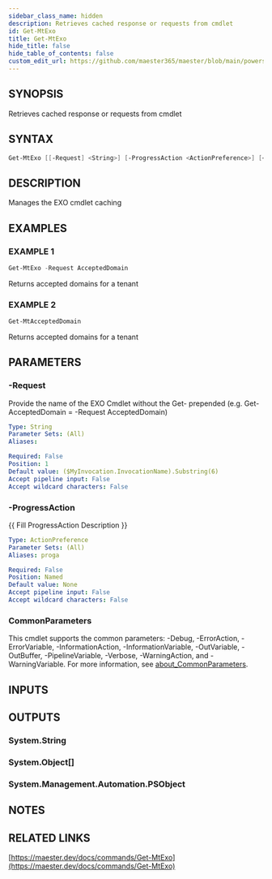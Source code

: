 ```yaml
---
sidebar_class_name: hidden
description: Retrieves cached response or requests from cmdlet
id: Get-MtExo
title: Get-MtExo
hide_title: false
hide_table_of_contents: false
custom_edit_url: https://github.com/maester365/maester/blob/main/powershell/public/Get-MtExo.ps1
---
```


## SYNOPSIS

Retrieves cached response or requests from cmdlet

## SYNTAX

```powershell
Get-MtExo [[-Request] <String>] [-ProgressAction <ActionPreference>] [<CommonParameters>]
```

## DESCRIPTION

Manages the EXO cmdlet caching

## EXAMPLES

### EXAMPLE 1

```powershell
Get-MtExo -Request AcceptedDomain
```

Returns accepted domains for a tenant

### EXAMPLE 2

```powershell
Get-MtAcceptedDomain
```

Returns accepted domains for a tenant

## PARAMETERS

### -Request

Provide the name of the EXO Cmdlet without the Get- prepended (e.g.
Get-AcceptedDomain = -Request AcceptedDomain)

```yaml
Type: String
Parameter Sets: (All)
Aliases:

Required: False
Position: 1
Default value: ($MyInvocation.InvocationName).Substring(6)
Accept pipeline input: False
Accept wildcard characters: False
```

### -ProgressAction

\{\{ Fill ProgressAction Description \}\}

```yaml
Type: ActionPreference
Parameter Sets: (All)
Aliases: proga

Required: False
Position: Named
Default value: None
Accept pipeline input: False
Accept wildcard characters: False
```

### CommonParameters

This cmdlet supports the common parameters: -Debug, -ErrorAction, -ErrorVariable, -InformationAction, -InformationVariable, -OutVariable, -OutBuffer, -PipelineVariable, -Verbose, -WarningAction, and -WarningVariable. For more information, see [about_CommonParameters](http://go.microsoft.com/fwlink/?LinkID=113216).

## INPUTS

## OUTPUTS

### System.String

### System.Object[]
### System.Management.Automation.PSObject
## NOTES

## RELATED LINKS

[https://maester.dev/docs/commands/Get-MtExo](https://maester.dev/docs/commands/Get-MtExo)
